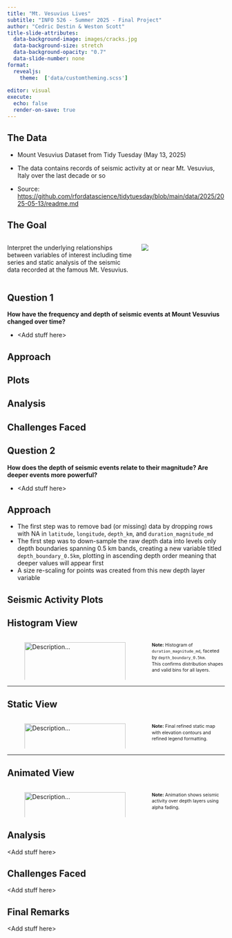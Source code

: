 ```yaml
---
title: "Mt. Vesuvius Lives"
subtitle: "INFO 526 - Summer 2025 - Final Project"
author: "Cedric Destin & Weston Scott"
title-slide-attributes:
  data-background-image: images/cracks.jpg
  data-background-size: stretch
  data-background-opacity: "0.7"
  data-slide-number: none
format:
  revealjs:
    theme:  ['data/customtheming.scss']
  
editor: visual
execute:
  echo: false
  render-on-save: true
---
```



## The Data

-   Mount Vesuvius Dataset from Tidy Tuesday (May 13, 2025)

-   The data contains records of seismic activity at or near Mt. Vesuvius, Italy over the last decade or so

-   Source: <https://github.com/rfordatascience/tidytuesday/blob/main/data/2025/2025-05-13/readme.md>

## The Goal

::::: columns
::: {.column width="60%"}
Interpret the underlying relationships between variables of interest including time series and static analysis of the seismic data recorded at the famous Mt. Vesuvius.
:::

::: {.column width="40%"}
![](images/mt_vesuvius.jpg){fig-alt="https://www.pexels.com/photo/buildings-near-the-rock-mountains-6540758/"}
:::
:::::

## Question 1

**How have the frequency and depth of seismic events at Mount Vesuvius changed over time?**

-   \<Add stuff here\>

## Approach

## Plots

## Analysis

## Challenges Faced

## Question 2

**How does the depth of seismic events relate to their magnitude? Are deeper events more powerful?**

-   \<Add stuff here\>

## Approach

-   The first step was to remove bad (or missing) data by dropping rows with NA in `latitude`, `longitude`, `depth_km`, and `duration_magnitude_md`
-   The first step was to down-sample the raw depth data into levels only depth boundaries spanning 0.5 km bands, creating a new variable titled `depth_boundary_0.5km`, plotting in ascending depth order meaning that deeper values will appear first
-   A size re-scaling for points was created from this new depth layer variable

## Seismic Activity Plots

::: {.panel-tabset}
<!-- ## Initial View

:::{.columns}
::: {.column width="65%"}
![Description...](images/original_vesuvius_plot.png){width=100%}
:::

::: {.column width="35%"}
<span style="font-size: 0.75em; line-height: 1.4;">
**Note:** This plot shows initial conditions of seismic events around Mount Vesuvius.<br>
Color represents magnitude.<br>
Transparency reflects depth.<br>
Use this as a baseline for comparison.
</span>
:::
::: -->

<!-- --- -->

## Histogram View

:::{.columns}
::: {.column width="65%"}
![Description...](images/histogram_vesuvius_plot.png){width=100%}
:::

::: {.column width="35%"}
<span style="font-size: 0.75em; line-height: 1.4;">
**Note:** Histogram of `duration_magnitude_md`, faceted by `depth_boundary_0.5km`.<br>
This confirms distribution shapes and valid bins for all layers.
</span>
:::
:::

---

## Static View


:::{.columns}
::: {.column width="65%"}
![Description...](images/static_vesuvius_plot.png){width=100%}
:::

::: {.column width="35%"}
<span style="font-size: 0.75em; line-height: 1.4;">
**Note:** Final refined static map with elevation contours and refined legend formatting.<br>

</span>
:::
:::

---

## Animated View

:::{.columns}
::: {.column width="65%"}
![Description...](images/vesuvius_animation.gif){width=100%}
:::

::: {.column width="35%"}
<span style="font-size: 0.75em; line-height: 1.4;">
**Note:** Animation shows seismic activity over depth layers using alpha fading.<br>

</span>
:::
:::

:::

## Analysis

\<Add stuff here\>

## Challenges Faced

\<Add stuff here\>

## Final Remarks

\<Add stuff here\>